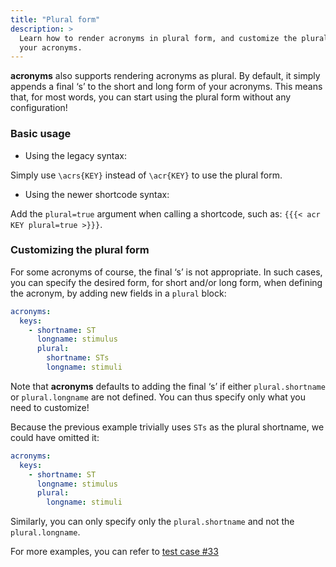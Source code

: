 ```yaml
---
title: "Plural form"
description: >
  Learn how to render acronyms in plural form, and customize the plural form of
  your acronyms.
---
```




**acronyms** also supports rendering acronyms as plural. By default, it simply
appends a final 's' to the short and long form of your acronyms. This means
that, for most words, you can start using the plural form without any
configuration!

### Basic usage

- Using the legacy syntax:

Simply use `\acrs{KEY}` instead of `\acr{KEY}` to use the plural form.

- Using the newer shortcode syntax:

Add the `plural=true` argument when calling a shortcode, such as:
`{{{< acr KEY plural=true >}}}`.

### Customizing the plural form

For some acronyms of course, the final 's' is not appropriate. In such cases,
you can specify the desired form, for short and/or long form, when defining
the acronym, by adding new fields in a `plural` block:

```yaml
acronyms:
  keys:
    - shortname: ST
      longname: stimulus
      plural:
        shortname: STs
        longname: stimuli
```

Note that **acronyms** defaults to adding the final 's' if either `plural.shortname`
or `plural.longname` are not defined. You can thus specify only what you need
to customize!

Because the previous example trivially uses `STs` as the plural shortname, we
could have omitted it:

```yaml
acronyms:
  keys:
    - shortname: ST
      longname: stimulus
      plural:
        longname: stimuli
```

Similarly, you can only specify only the `plural.shortname` and not the
`plural.longname`.

For more examples, you can refer to 
[test case #33](https://github.com/rchaput/acronyms/tree/master/tests/33-plural)
